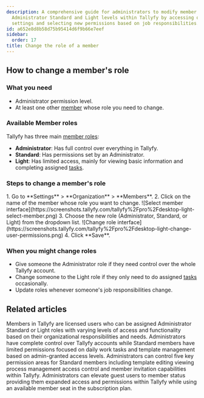 ```yaml
---
description: A comprehensive guide for administrators to modify member roles between
  Administrator Standard and Light levels within Tallyfy by accessing organization
  settings and selecting new permissions based on job responsibilities.
id: a652e8d8b58d75b95414d6f9b66e7eef
sidebar:
  order: 17
title: Change the role of a member
---
```



## How to change a member's role

### What you need
- Administrator permission level.
- At least one other [member](/products/pro/documenting/members/) whose role you need to change.

### Available Member roles

Tallyfy has three main [member roles](/products/pro/documenting/members/):

- **Administrator**: Has full control over everything in Tallyfy.
- **Standard**: Has permissions set by an Administrator.
- **Light**: Has limited access, mainly for viewing basic information and completing assigned [tasks](/products/pro/tracking-and-tasks/tasks/).

### Steps to change a member's role

<Steps>
1. Go to **Settings** > **Organization** > **Members**.
2. Click on the name of the member whose role you want to change.
   ![Select member interface](https://screenshots.tallyfy.com/tallyfy%2Fpro%2Fdesktop-light-select-member.png)
3. Choose the new role (Administrator, Standard, or Light) from the dropdown list.
   ![Change role interface](https://screenshots.tallyfy.com/tallyfy%2Fpro%2Fdesktop-light-change-user-permissions.png)
4. Click **Save**.
</Steps>

### When you might change roles

- Give someone the Administrator role if they need control over the whole Tallyfy account.
- Change someone to the Light role if they only need to do assigned [tasks](/products/pro/tracking-and-tasks/tasks/) occasionally.
- Update roles whenever someone's job responsibilities change.


## Related articles
<CardGrid>
<LinkTitleCard header="<b>Documenting > Members</b>" href="/products/pro/documenting/members/" > Members in Tallyfy are licensed users who can be assigned Administrator Standard or Light roles with varying levels of access and functionality based on their organizational responsibilities and needs. </LinkTitleCard>
<LinkTitleCard header="<b>Members > Standard and Admin members</b>" href="/products/pro/documenting/members/standard-admin-members/" > Administrators have complete control over Tallyfy accounts while Standard members have limited permissions focused on daily work tasks and template management based on admin-granted access levels. </LinkTitleCard>
<LinkTitleCard header="<b>Members > Manage member permissions</b>" href="/products/pro/documenting/members/how-do-i-manage-member-permissions-in-tallyfy/" > Administrators can control five key permission areas for Standard members including template editing viewing process management access control and member invitation capabilities within Tallyfy. </LinkTitleCard>
<LinkTitleCard header="<b>Guests > Convert a guest into a member</b>" href="/products/pro/documenting/guests/convert_guest_into_member/" > Administrators can elevate guest users to member status providing them expanded access and permissions within Tallyfy while using an available member seat in the subscription plan. </LinkTitleCard>
</CardGrid>